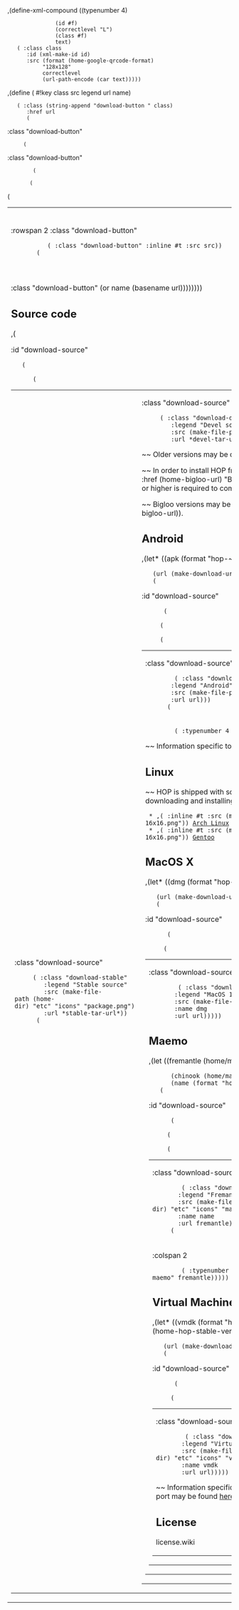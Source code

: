 ,(define-xml-compound <QRCODE> ((typenumber 4)
				(id #f)
				(correctlevel "L")
				(class #f)
				text)
    (<IMG> :class class
       :id (xml-make-id id)
       :src (format (home-google-qrcode-format)
		    "128x128"
		    correctlevel
		    (url-path-encode (car text)))))

,(define (<DOWNLOAD> #!key class src legend url name)
    (<A> :class (string-append "download-button " class)
       :href url
       (<DIV> :class "download-button"
	  (<TABLE> :class "download-button"
	     (<TR> 
		(<TD> :rowspan 2 :class "download-button"
		   (<IMG> :class "download-button" :inline #t :src src))
		(<TH> :class "download-button" legend))
	     (<TR> (<TD> :class "download-button" (or name (basename url))))))))

== Source code ==

,(<TABLE> :id "download-source"
    (<TR>
       (<TD> :class "download-source"
	  (<DOWNLOAD> :class "download-stable"
	     :legend "Stable source"
	     :src (make-file-path (home-dir) "etc" "icons" "package.png")
	     :url *stable-tar-url*))
       (<TD> :class "download-source"
	  (<DOWNLOAD> :class "download-devel"
	     :legend "Devel source"
	     :src (make-file-path (home-dir) "etc" "icons" "package.png")
	     :url *devel-tar-url*))))

~~ Older versions may be download by ftp at:
[[,(home-ftp-hop-url)|,(home-ftp-hop-url)]].

~~ In order to install HOP from the source (for significantly improving
performance), the ,(<A> :href (home-bigloo-url) "Bigloo") compiler has
first to be installed. Bigloo version **3.6a** or higher is required to
compile HOP.

~~ Bigloo versions may be downloaded
from: ,(<A> :href (home-ftp-bigloo-url) (home-ftp-bigloo-url)).


== Android ==

,(let* ((apk (format "hop-~a.apk" (home-hop-stable-version)))
	(url (make-download-url (make-file-name "android" "2.1") apk)))
    (<TABLE> :id "download-source"
       (<TR>
	  (<TD> :class "download-source"
	     (<DOWNLOAD> :class "download-stable"
		:legend "Android"
		:src (make-file-path (home-dir) "etc" "icons" "android-market.png")
		:url url)))
       (<TR>
	  (<TD> 
	     (<QRCODE> :typenumber 4 :id "download-android" url)))))

~~ Information specific to the Android port may be found 
[[/hop/home/android|here]].


== Linux ==

~~ HOP is shipped with some **Linux distributions** on which it can be
used without downloading and installing the source code manually:

  * ,(<IMG> :inline #t :src (make-file-path (home-dir) "etc" "icons" "arch-16x16.png")) [[http://aur.archlinux.org|Arch Linux]]
  * ,(<IMG> :inline #t :src (make-file-path (home-dir) "etc" "icons" "gentoo-16x16.png")) [[http://www.gentoo.org|Gentoo]]


== MacOS X ==

,(let* ((dmg (format "hop-~a.dmg" (home-hop-stable-version)))
	(url (make-download-url "macosx" dmg)))
    (<TABLE> :id "download-source"
       (<TR>
	  (<TD> :class "download-source"
	     (<DOWNLOAD> :class "download-stable"
		:legend "MacOS 10.6 x86/64"
		:src (make-file-path (home-dir) "etc" "icons" "macos.png")
		:name dmg
		:url url)))))


== Maemo ==

,(let ((fremantle (home/maemo/hop.install "fremantle" "hop" "free"))
       (chinook (home/maemo/hop.install "chinook" "hop" "free"))
       (name (format "hop-~a.install" (home-hop-stable-version))))
    (<TABLE> :id "download-source"
       (<TR>
	  (<TD> :class "download-source"
	     (<DOWNLOAD> :class "download-stable"
		:legend "Fremantle"
		:src (make-file-path (home-dir) "etc" "icons" "maemo_install.png")
		:name name
		:url fremantle))
	  (<TD> :class "download-source"
	     (<DOWNLOAD> :class "download-stable"
		:legend "Chinook"
		:src (make-file-path (home-dir) "etc" "icons" "maemo_install.png")
		:name name
		:url chinook)))
       (<TR>
	  (<TD> :colspan 2
	     (<QRCODE> :typenumber 6 :id "download-maemo" fremantle)))))


== Virtual Machines ==

,(let* ((vmdk (format "hop-~a.vmdk" (home-hop-stable-version)))
	(url (make-download-url "vm" vmdk)))
    (<TABLE> :id "download-source"
       (<TR>
	  (<TD> :class "download-source"
	     (<DOWNLOAD> :class "download-stable"
		:legend "Virtual Image"
		:src (make-file-path (home-dir) "etc" "icons" "vlinux.png")
		:name vmdk
		:url url)))))

~~ Information specific to the Android port may be found 
[[/hop/home/vm|here]].


== License ==

<include>license.wiki</include>
